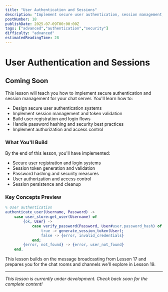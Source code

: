 ```yaml
---
title: "User Authentication and Sessions"
description: "Implement secure user authentication, session management, and authorization systems to protect your chat server from unauthorized access"
postNumber: 18
publishDate: 2025-07-09T00:00:00Z
tags: ["advanced","authentication","security"]
difficulty: "advanced"
estimatedReadingTime: 28
---
```


# User Authentication and Sessions

## Coming Soon

This lesson will teach you how to implement secure authentication and session management for your chat server. You'll learn how to:

- Design secure user authentication systems
- Implement session management and token validation
- Build user registration and login flows
- Handle password hashing and security best practices
- Implement authorization and access control

### What You'll Build

By the end of this lesson, you'll have implemented:
- Secure user registration and login systems
- Session token generation and validation
- Password hashing and security measures
- User authorization and access control
- Session persistence and cleanup

### Key Concepts Preview

```erlang
% User authentication
authenticate_user(Username, Password) ->
    case user_store:get_user(Username) of
        {ok, User} ->
            case verify_password(Password, User#user.password_hash) of
                true -> generate_session_token(User);
                false -> {error, invalid_credentials}
            end;
        {error, not_found} -> {error, user_not_found}
    end.
```

This lesson builds on the message broadcasting from Lesson 17 and prepares you for the chat rooms and channels we'll explore in Lesson 19.

---

_This lesson is currently under development. Check back soon for the complete content!_